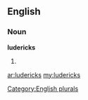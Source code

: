 ==English==

===Noun===
'''ludericks'''

# {{plural of|[[luderick]]}}

[[Category:English plurals]]

[[ar:ludericks]]
[[my:ludericks]]